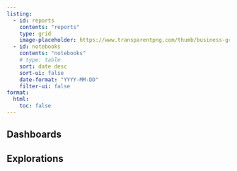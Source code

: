 ```yaml
---
listing:
  - id: reports
    contents: "reports"
    type: grid
    image-placeholder: https://www.transparentpng.com/thumb/business-growth-chart/business-graph-business-growth-growth-icon-pictures-8.png
  - id: notebooks
    contents: "notebooks"
    # type: table
    sort: date desc
    sort-ui: false
    date-format: "YYYY-MM-DD"
    filter-ui: false
format:
  html:
    toc: false
---
```


## Dashboards

:::{#reports}
:::

## Explorations

:::{#notebooks}
:::
